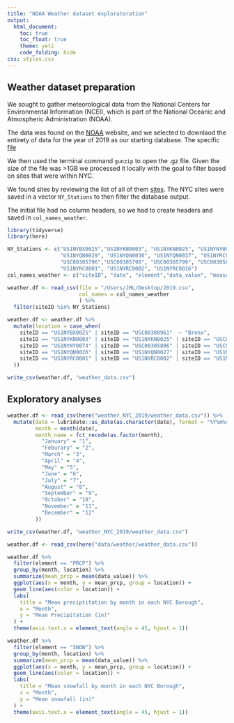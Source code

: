 ```yaml
---
title: "NOAA Weather dataset exploratoration"
output: 
  html_document:
    toc: true
    toc_float: true
    theme: yeti
    code_folding: hide
css: styles.css
---
```


## Weather dataset preparation 
We sought to gather meteorological data from the National Centers for Environmental Information (NCEI), which is part of the National Oceanic and Atmospheric Administration (NOAA). 

The data was found on the [NOAA](https://www.ncei.noaa.gov/metadata/geoportal/rest/metadata/item/gov.noaa.ncdc:C00861/html) website, and we selected to downlaod the entirety of data for the year of 2019 as our starting database. The specific [file](https://www.ncei.noaa.gov/pub/data/ghcn/daily/by_year/2019.csv.gz)

We then used the terminal command `gunzip` to open the .gz file. Given the size of the file was >1GB we processed it locally with the goal to filter based on sites that were within NYC. 

We found sites by reviewing the list of all of them [sites](https://www.ncei.noaa.gov/pub/data/ghcn/daily/ghcnd-stations.txt). The NYC sites were saved in a vector `NY_Stations` to then filter the database output. 

The initial file had no column headers, so we had to create headers and saved in `col_names_weather`.

```r
library(tidyverse)
library(here)
```


```r
NY_Stations <- c("US1NYBX0025","US1NYKN0003", "US1NYKN0025", "US1NYNY0074", "US1NYQN0026", "US1NYQN0027", "USC00300958", "USC00300961",
                 "US1NYQN0029", "US1NYQN0036", "US1NYQN0037", "US1NYRC0001", "US1NYRC0002", "US1NYRC0016",
                 "USC00305796","USC00305798", "USC00305799", "USC00305804", "USC00305806", "USC00305816", 
                 "US1NYRC0001", "US1NYRC0002", "US1NYRC0016")
col_names_weather <- c("siteID", "date", "element","data_value", "measurement_flag", "quality_flag", "source_flag", "obs_time")

weather.df <- read_csv(file = "/Users/JML/Desktop/2019.csv",
                       col_names = col_names_weather 
                       ) %>%
  filter(siteID %in% NY_Stations)

weather.df <- weather.df %>%
  mutate(location = case_when(
    siteID == "US1NYBX0025" | siteID == "USC00300961"  ~ "Bronx", 
    siteID == "US1NYKN0003" | siteID == "US1NYKN0025" | siteID == "USC00300958" | siteID == "USC00305796" | siteID == "USC00305798" ~ "Brooklyn",
    siteID == "US1NYNY0074" | siteID == "USC00305806" | siteID == "USC00305816" ~ "Manhattan",
    siteID == "US1NYQN0026" | siteID == "US1NYQN0027" | siteID == "US1NYQN0029" | siteID == "US1NYQN0036" | siteID == "US1NYQN0037" | siteID == "USC00305799" | siteID == "USC00305804" ~ "Queens", 
    siteID == "US1NYRC0001" | siteID == "US1NYRC0002" | siteID == "US1NYRC0016" ~ "Staten"
  ))

write_csv(weather.df, "weather_data.csv")
```

## Exploratory analyses

```r
weather.df <- read_csv(here("weather_NYC_2019/weather_data.csv")) %>%
  mutate(date = lubridate::as_date(as.character(date), format = "%Y%m%d"),
         month = month(date),
         month_name = fct_recode(as.factor(month),
           "January" = "1",
           "Feburary" = "2",
           "March" = "3",
           "April" = "4",
           "May" = "5",
           "June" = "6",
           "July" = "7",
           "August" = "8",
           "September" = "9",
           "October" = "10",
           "November" = "11",
           "December" = "12"
         )) 

write_csv(weather.df, "weather_NYC_2019/weather_data.csv")
```

```r
weather.df <- read_csv(here("data/weather/weather_data.csv"))

weather.df %>%
  filter(element == "PRCP") %>%
  group_by(month, location) %>%
  summarize(mean_prcp = mean(data_value)) %>%
  ggplot(aes(x = month, y = mean_prcp, group = location)) +
  geom_line(aes(color = location)) + 
  labs(
    title = "Mean preciptitation by month in each NYC Borough",
    x = "Month",
    y = "Mean Precipitation (in)"
  ) + 
  theme(axis.text.x = element_text(angle = 45, hjust = 1))

```

```r
weather.df %>%
  filter(element == "SNOW") %>%
  group_by(month, location) %>%
  summarize(mean_prcp = mean(data_value)) %>%
  ggplot(aes(x = month, y = mean_prcp, group = location)) +
  geom_line(aes(color = location)) + 
  labs(
    title = "Mean snowfall by month in each NYC Borough",
    x = "Month",
    y = "Mean snowfall (in)"
  ) + 
  theme(axis.text.x = element_text(angle = 45, hjust = 1))
```

